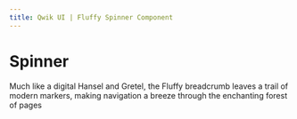 ```yaml
---
title: Qwik UI | Fluffy Spinner Component
---
```



# Spinner

Much like a digital Hansel and Gretel, the Fluffy breadcrumb leaves a trail of modern markers, making navigation a breeze through the enchanting forest of pages

<StatusBanner status={statusByComponent.fluffy.Accordion} />
